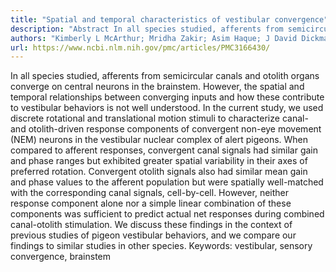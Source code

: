 ```yaml
---
title: "Spatial and temporal characteristics of vestibular convergence"
description: "Abstract In all species studied, afferents from semicircular canals and otolith organs converge on central neurons in the brainstem. However, the spatial and temporal relationships between converging ..."
authors: "Kimberly L McArthur; Mridha Zakir; Asim Haque; J David Dickman"
url: https://www.ncbi.nlm.nih.gov/pmc/articles/PMC3166430/
---
```


In all species studied, afferents from semicircular canals and otolith organs converge on central neurons in the brainstem. However, the spatial and temporal relationships between converging inputs and how these contribute to vestibular behaviors is not well understood. In the current study, we used discrete rotational and translational motion stimuli to characterize canal- and otolith-driven response components of convergent non-eye movement (NEM) neurons in the vestibular nuclear complex of alert pigeons. When compared to afferent responses, convergent canal signals had similar gain and phase ranges but exhibited greater spatial variability in their axes of preferred rotation. Convergent otolith signals also had similar mean gain and phase values to the afferent population but were spatially well-matched with the corresponding canal signals, cell-by-cell. However, neither response component alone nor a simple linear combination of these components was sufficient to predict actual net responses during combined canal-otolith stimulation. We discuss these findings in the context of previous studies of pigeon vestibular behaviors, and we compare our findings to similar studies in other species. Keywords: vestibular, sensory convergence, brainstem
